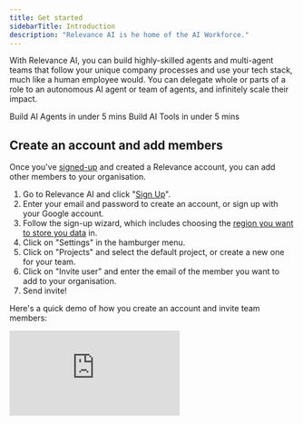 ```yaml
---
title: Get started
sidebarTitle: Introduction
description: "Relevance AI is he home of the AI Workforce."
---
```


With Relevance AI, you can build highly-skilled agents and multi-agent teams that follow your unique company processes and use your tech stack, much like a human employee would. You can delegate whole or parts of a role to an autonomous AI agent or team of agents, and infinitely scale their impact.

<CardGroup cols={2}>
  <Card
    title="Get started with Agents"
    icon="circle-play"
    href="/get-started/quickstart/agent"
  >
    Build AI Agents in under 5 mins
  </Card>
  <Card
    title="Get started with Tools"
    icon="circle-play"
    href="/get-started/quickstart/templates"
  >
    Build AI Tools in under 5 mins
  </Card>
</CardGroup>

## Create an account and add members

Once you've [signed-up](http://app.relevanceai.com/) and created a Relevance account, you can add other members to your organisation. 

1. Go to Relevance AI and click "[Sign Up](http://app.relevanceai.com/)".
2. Enter your email and password to create an account, or sign up with your Google account.
3. Follow the sign-up wizard, which includes choosing the [region you want to store you data](https://relevanceai.com/docs/security#regions) in.
4. Click on "Settings" in the hamburger menu.
5. Click on "Projects" and select the default project, or create a new one for your team.
6. Click on "Invite user" and enter the email of the member you want to add to your organisation.
7. Send invite!

Here's a quick demo of how you create an account and invite team members:

<div
  style={{
    width: '100%',
    position: 'relative',
    paddingTop: '56.25%',
  }}>
  <iframe
    src="https://app.supademo.com/embed/cly45dkof0cwcmb305u5omfoh"
    frameBorder="0"
    title="Create an agent from scratch on Relevance AI"
    allow="clipboard-write"
    webkitallowfullscreen="true"
    mozallowfullscreen="true"
    allowfullscreen
    style={{
      position: 'absolute',
      top: 0,left: 0, width: '100%', height: '100%',
      border: '3px solid #5E43CE',
      borderRadius: '10px',
    }}/>
</div>

### User roles

Members in your organisation can be assigned the following roles: Admin, Editor and Viewer. These roles determine what they can do inside of the platform, and what they can do when using the API.

<AccordionGroup>
  <Accordion title="Admin" icon="user-tie-hair-long" iconType="duotone">
    Has all read and write permissions.
  </Accordion>
  <Accordion title="Editor" icon="book-open-reader" iconType="duotone">
    **Has read permissions for:**

    - All datasets
    - All knowledge sets
    - All agents
    - Users

    **Has write permissions for:**

    - All datasets
    - All knowledge sets
    - All agents

    **Other permissions:**

    - Can run agents and tools.
  </Accordion>
  <Accordion title="Viewer" icon="typewriter" iconType="duotone">
    **Has read permissions for:**

    - All datasets
    - All knowledge sets
    - All agents
    - Users

    **Other permissions:**

    - Can run agents.
  </Accordion>
</AccordionGroup>

## Create an Agent

Creating agents involves giving the agent information about who they are, what they are capable of and what is expected of them. You can create a brand new agent, or use one of our existing [agent templates](/agents/agent-templates).

1. Login to your [Relevance AI](https://relevanceai.com/) account ([app.relevanceai.com](https://relevanceai.com/)).
2. Go to the [Agents](/agents) page (in the sidebar).
3. Click "**+ New**" in the top right-hand corner of the page.
4. Click "**+ Create Agent**" under "Blank agent" to create a new agent from scratch.
5. Give your agent a name, description and optional profile image.


<div
  style={{
    width: '100%',
    position: 'relative',
    paddingTop: '56.25%',
  }}>
  <iframe
    src="https://app.supademo.com/embed/clwomcw5605gpdmfh8kvuhebc"
    frameBorder="0"
    title="Create an agent from scratch on Relevance AI"
    allow="clipboard-write"
    webkitallowfullscreen="true"
    mozallowfullscreen="true"
    allowfullscreen
    style={{
      position: 'absolute',
      top: 0,left: 0, width: '100%', height: '100%',
      border: '3px solid #5E43CE',
      borderRadius: '10px',
    }}/>
</div>

[Create your first AI Agent!](https://auth.relevanceai.com/signup/)

## Use an agent template

Use one of our pre-built agent team-members to get specific jobs done. Our agent templates are already modelled on, and built by real-world domain experts. You can also customise every single setting and behaviour so that they work for your specific operating procedures. 

<CardGroup cols={2}>
  <Card title="Marco: Market Researcher" icon="face-awesome" iconType="duotone" href="https://relevanceai.com/agent-templates/market-research-marco">
    Marco is a market research coding expert. He knows about coding qualitative data, analyzing survey responses, and extracting insights from customer feedback.

    <Frame>
      <img src="/images/market-research-marco.png" />
    </Frame>
  </Card>
  <Card title="Chloe: Content writer" icon="face-awesome" iconType="duotone" href="https://relevanceai.com/agent-templates/content-writer-chloe">
    When given a topic, Chloe writes high-quality blog posts and articles. She can research the subject matter, structure the content, and provide engaging, SEO-friendly writing.

    <Frame>
      <img src="/images/content-writer-chloe.png" />
    </Frame>
  </Card>
  <Card title="Paddy: Prospector" icon="face-awesome" iconType="duotone" href="https://relevanceai.com/agent-templates/prospector-paddy">
    Prospector Paddy researches potential sales prospects, enriches lead data, and generates personalized outreach messages to help sales teams connect with their ideal customers.

    <Frame>
      <img src="/images/prospector_paddy.png" />
    </Frame>
  </Card>
  <Card title="Audris: Audio Analyser" icon="face-awesome" iconType="duotone" href="/agents/create-a-new-agent">
    Aurdis is a market research audio analysis expert. She knows about analysing individual files as well as extracting insight from multiple recordings (e.g. focus groups).

    <Frame>
      <img src="/images/audris.png" />
    </Frame>
  </Card>
</CardGroup>

[Try an Agent Template!](https://relevanceai.com/templates)

## Equip your agent with tools

One of our key philosophies is that subject matter or domain experts need to be the ones to distill their skills into agents. The way we do this is through our low-code tools, which you can provide with the same knowledge, tools and inputs as your experts.

1. Click "Use Agent" underneath the agent you want to equip with tools on the [Agents](/agents) page.
2. Click the configure agent settings "cog icon" in the top right of your screen.
3. Click "+ Add tools" under the "give your agent powers" section.
4. Search for the tool you want by browsing or keyword.
5. Click the "+ Add" below the tool.

In less than 5 minutes, you can create an agent that produces [SEO-Optimised FAQs](https://relevanceai.com/blog/seo-optimised-faq-writer-agent) just by equipping them with two of our most popular no-code tools: [Google Search](https://relevanceai.com/templates/google-search) and [Website Scraping](https://relevanceai.com/templates/website-scraping-5e6ae).

<div
  style={{
    width: '100%',
    position: 'relative',
    paddingTop: '56.25%',
  }}>
  <iframe
    src="https://player.vimeo.com/video/949374650"
    frameBorder="0"
    scrolling="no"
    style={{
      position: 'absolute',
      top: 0,left: 0, width: '100%', height: '100%',
      border: '3px solid #5E43CE',
      borderRadius: '10px',
    }}/>
</div>

[Explore our no-code tools!](https://relevanceai.com/templates)

## Create a multi-agent system

Creating a multi-agent teams is just as easy as equipping tools, except this time you equip agents.

1. Click "Use Agent" underneath the agent you want to equip with other agents on the [Agents](/agents) page.
2. Click the configure agent settings "cog icon" in the top right of your screen.
3. Click the "Add agent to team" dropbox in the "Team" section.
4. Select the agent you want to add to another agent's team.

Multi-agent teams allow you to really push the boundaries of what is possible with AI Agents. Our flagship multi-agent system Bosh has already generated world-class results for many of our enterprise customers:

<CardGroup cols={3}>
  <Card title="+60%" icon="envelope" iconType="duotone">
    Leads contacted per month
  </Card>
  <Card title="+30%" icon="handshake" iconType="duotone">
    Faster time to close
  </Card>
  <Card title="+40%" icon="calendars" iconType="duotone">
    More meetings booked
  </Card>
  <Card title="+10%" icon="trophy-star" iconType="duotone">
    Higher win rate
  </Card>
  <Card title="+9%" icon="messages" iconType="duotone">
    Faster reply rate
  </Card>
  <Card title="+60%" icon="piggy-bank" iconType="duotone">
    More cost-effective
  </Card>
</CardGroup>

<div style={{ width: '100%', textAlign: 'center' }}>
  <div
    style={{
      width: '100%',
      position: 'relative',
      paddingTop: '56.25%',
    }}
  >
    <iframe
      src="//cdn.embedly.com/widgets/media.html?src=https%3A%2F%2Ffast.wistia.net%2Fembed%2Fiframe%2Fio7e2z54el&amp;display_name=Wistia%2C+Inc.&amp;url=https%3A%2F%2Frelevanceai.wistia.com%2Fmedias%2Fio7e2z54el&amp;image=https%3A%2F%2Fembed-ssl.wistia.com%2Fdeliveries%2F1e7d3994910488ea83ef35422bea7832.jpg%3Fimage_crop_resized%3D960x540&amp;key=c4e54deccf4d4ec997a64902e9a30300&amp;type=text%2Fhtml&amp;schema=wistia"
      frameBorder="0"
      scrolling="no"
      style={{
        position: 'absolute',
        top: 0,
        left: 0,
        width: '100%',
        height: '100%',
        border: '3px solid #5E43CE',
        borderRadius: '10px',
      }}
    />
  </div>
</div>

[Learn more about Bosh!](https://relevanceai.com/bosh-sales-agent)

## Run your agent on autopilot

<CardGroup cols={2}>
  <Card
    title="Approval Mode"
    icon="person-circle-check"
  >
    Approval mode is where you can look over the agents shoulder before it does critical actions. You can specify which critical actions always has to be approved, or what conditions it needs to meet or information it needs to ask for before it has permission to perform that action.
  </Card>
  <Card
    title="Autopilot Mode"
    icon="rocket"
  >
    Once you trust that the agent is doing its job exceptionally well, you can put it on autopilot and optionally ask it to escalate to a human when needed. This is what we mean when we say you can grow your business without your headcount.
  </Card>
</CardGroup>


## Scale your AI Workforce

You can create agents so that they mimic and amplify what already works in your team right now. You can mimic the language they use, their workflow behaviours, the way they use tools, their response style and domain expertise. Then, you can inifitely scale hem.

You can scale agents and multi-agent teams up and down to meet demand. Many of our customers experience seasonal fluctuations in demand, with some time periods or regions requiring more support than others.

[Start building your AI Workforce!](https://auth.relevanceai.com/signup/)

## FAQs

<AccordionGroup>
  <Accordion title="How customisable are AI agents?">
    There isn't a single thing in our agents that you cannot change. You can setup agents so that they follow your standard operating procedures.
    
    We're not just a piece of software that is made up of prompts and code that only our team at Relevance AI can edit. You can personally edit and touch these things. During our implementation process, if you have anything that you really like that already work well for you, we can connect those things to agents as tools.
  </Accordion>
  <Accordion title="When should you use an agent?">
    AI Agents are especially well-suited for repetitive tasks that your human workforce do not want to do. For example, many Sales teams spend a huge amount of time qualifying leads when they could instead focus on more interesting work further down the funnel, like closing deals.
  </Accordion>

  <Accordion title="When should you NOT use an agent?">
    One-off tasks: Building a highly-skilled agent takes a lot of work. If you can’t be sure that the agent you want to build will become a valued part of your team on an ongoing basis, it’s better to direct your energy and resources elsewhere.
  </Accordion>

  <Accordion title="Who should build agents?">
    Domain experts: We believe that the best person for building out agent team members, are the human team members who are currently doing the work you want to delegate to your agent. Remember that the aim isn’t to replace your human team, but to delegate the repetitive, time-consuming tasks that prevent them from focusing on the work they are most fulfilled by.

    For example, an expert sales rep would be the best person to build an agent to qualify leads for them using the tools that their company use on a daily basis. Once the agent is working to their expert standards, they can then focus on stages later on in the funnel, like closing deals (being much more responsive to customer needs).
  </Accordion>
</AccordionGroup>